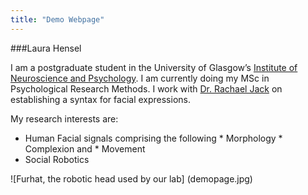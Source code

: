 ```yaml
---
title: "Demo Webpage"
---
```



###Laura Hensel

I am a postgraduate student in the University of Glasgow's
[Institute of Neuroscience and Psychology](http://www.gla.ac.uk/researchinstitutes/neurosciencepsychology/). I am currently doing my MSc in Psychological Research Methods.
I work with [Dr. Rachael Jack](https://www.gla.ac.uk/schools/psychology/staff/rachaeljack/) on establishing a syntax for facial expressions.

My research interests are:

* Human Facial signals comprising the following
      * Morphology
      * Complexion and
      * Movement
* Social Robotics

![Furhat, the robotic head used by our lab] (demopage\images\Furhat.jpg)